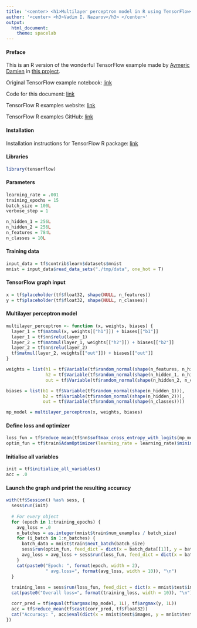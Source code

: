 ```yaml
---
title: '<center> <h1>Multilayer perceptron model in R using TensorFlow</h1></center>'
author: '<center> <h3>Vadim I. Nazarov</h3> </center>'
output: 
  html_document: 
    theme: spacelab
---
```


#### Preface
This is an R version of the wonderful TensorFlow example made by [Aymeric Damien](https://github.com/aymericdamien) in [this project](https://github.com/aymericdamien/TensorFlow-Examples/).

Original TensorFlow example notebook: [link](https://github.com/aymericdamien/TensorFlow-Examples/blob/master/notebooks/3_NeuralNetworks/multilayer_perceptron.ipynb)

Code for this document: [link](https://github.com/vadimnazarov/tensorflow-r-examples/src/3_NeuralNetworks/multilayer_perceptron.Rmd)

TensorFlow R examples website: [link](https://vadimnazarov.github.io/tensorflow-r-examples/)

TensorFlow R examples GitHub: [link](https://github.com/vadimnazarov/tensorflow-r-examples/)

#### Installation
Installation instructions for TensorFlow R package: [link](https://rstudio.github.io/tensorflow/)

#### Libraries
```r
library(tensorflow)
```

#### Parameters
```r
learning_rate = .001
training_epochs = 15
batch_size = 100L
verbose_step = 1

n_hidden_1 = 256L
n_hidden_2 = 256L
n_features = 784L
n_classes = 10L
```

#### Training data
```r
input_data = tf$contrib$learn$datasets$mnist
mnist = input_data$read_data_sets("./tmp/data", one_hot = T)
```

#### TensorFlow graph input
```r
x = tf$placeholder(tf$float32, shape(NULL, n_features))
y = tf$placeholder(tf$float32, shape(NULL, n_classes))
```

#### Multilayer perceptron model
```r
multilayer_perceptron <- function (x, weights, biases) {
  layer_1 = tf$matmul(x, weights[["h1"]]) + biases[["b1"]]
  layer_1 = tf$nn$relu(layer_1)
  layer_2 = tf$matmul(layer_1, weights[["h2"]]) + biases[["b2"]]
  layer_2 = tf$nn$relu(layer_2)
  tf$matmul(layer_2, weights[["out"]]) + biases[["out"]]
}

weights = list(h1 = tf$Variable(tf$random_normal(shape(n_features, n_hidden_1))), 
               h2 = tf$Variable(tf$random_normal(shape(n_hidden_1, n_hidden_2))), 
               out = tf$Variable(tf$random_normal(shape(n_hidden_2, n_classes))))

biases = list(b1 = tf$Variable(tf$random_normal(shape(n_hidden_1))), 
              b2 = tf$Variable(tf$random_normal(shape(n_hidden_2))), 
              out = tf$Variable(tf$random_normal(shape(n_classes))))

mp_model = multilayer_perceptron(x, weights, biases)
```

#### Define loss and optimizer
```r
loss_fun = tf$reduce_mean(tf$nn$softmax_cross_entropy_with_logits(mp_model, y))
optim_fun = tf$train$AdamOptimizer(learning_rate = learning_rate)$minimize(loss_fun)
```

#### Initialise all variables
```r
init = tf$initialize_all_variables()
acc = .0
```

#### Launch the graph and print the resulting accuracy
```r
with(tf$Session() %as% sess, {
  sess$run(init)
  
  # For every object
  for (epoch in 1:training_epochs) {
    avg_loss = .0
    n_batches = as.integer(mnist$train$num_examples / batch_size)
    for (i_batch in 1:n_batches) {
      batch_data = mnist$train$next_batch(batch_size)
      sess$run(optim_fun, feed_dict = dict(x = batch_data[[1]], y = batch_data[[2]]))
      avg_loss = avg_loss + sess$run(loss_fun, feed_dict = dict(x = batch_data[[1]], y = batch_data[[2]])) / n_batches
    }
    cat(paste0("Epoch: ", format(epoch, width = 2), 
               " avg.loss=", format(avg_loss, width = 10)), "\n")
  }
  
  training_loss = sess$run(loss_fun, feed_dict = dict(x = mnist$test$images, y = mnist$test$labels))
  cat(paste0("Overall loss=", format(training_loss, width = 10)), "\n")

  corr_pred = tf$equal(tf$argmax(mp_model, 1L), tf$argmax(y, 1L))
  acc = tf$reduce_mean(tf$cast(corr_pred, tf$float32))
  cat("Accuracy: ", acc$eval(dict(x = mnist$test$images, y = mnist$test$labels)), "\n")
})
```